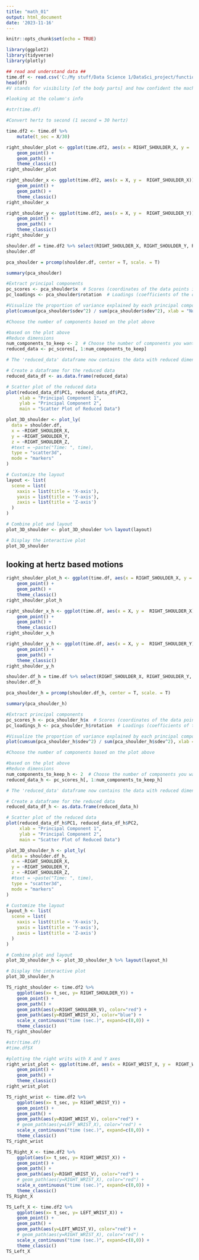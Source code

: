 ---
title: "math_01"
output: html_document
date: '2023-11-16'
---

```{r setup, include=FALSE}
knitr::opts_chunk$set(echo = TRUE)

```

```{r}
library(ggplot2)
library(tidyverse)
library(plotly)

```


```{r}
## read and understand data ##
time.df <- read.csv('C:/My stuff/Data Science 1/DataSci_project/function/coordinates_Steven.csv')
head(df)
#V stands for visibility [of the body parts] and how confident the machine is in capturing the right motion.

```

```{r}
#looking at the column's info

#str(time.df)

```


```{r}
#Convert hertz to second (1 second = 30 hertz) 

time.df2 <- time.df %>%
    mutate(t_sec = X/30)

```


```{r}

right_shoulder_plot <- ggplot(time.df2, aes(x = RIGHT_SHOULDER_X, y =  RIGHT_SHOULDER_Y)) +
    geom_point() +
    geom_path() +
    theme_classic()
right_shoulder_plot

```


```{r}
right_shoulder_x <- ggplot(time.df2, aes(x = X, y =  RIGHT_SHOULDER_X)) +
    geom_point() +
    geom_path() +
    theme_classic()
right_shoulder_x


```

```{r}
right_shoulder_y <- ggplot(time.df2, aes(x = X, y =  RIGHT_SHOULDER_Y)) +
    geom_point() +
    geom_path() +
    theme_classic()
right_shoulder_y


```


```{r}
shoulder.df = time.df2 %>% select(RIGHT_SHOULDER_X, RIGHT_SHOULDER_Y, RIGHT_SHOULDER_Z)
shoulder.df
```
```{r}
pca_shoulder = prcomp(shoulder.df, center = T, scale. = T)

summary(pca_shoulder)
```

```{r}
#Extract principal components
pc_scores <- pca_shoulder$x  # Scores (coordinates of the data points in the new space)
pc_loadings <- pca_shoulder$rotation  # Loadings (coefficients of the original variables in the principal components)
```

```{r}
#Visualize the proportion of variance explained by each principal component
plot(cumsum(pca_shoulder$sdev^2) / sum(pca_shoulder$sdev^2), xlab = "Number of Principal Components", ylab = "Cumulative Proportion of Variance Explained", type = "b")

#Choose the number of components based on the plot above
```


```{r}
#based on the plot above 
#Reduce dimensions
num_components_to_keep <- 2  # Choose the number of components you want to keep
reduced_data <- pc_scores[, 1:num_components_to_keep]

# The 'reduced_data' dataframe now contains the data with reduced dimensions

```


```{r}
# Create a dataframe for the reduced data
reduced_data_df <- as.data.frame(reduced_data)

# Scatter plot of the reduced data
plot(reduced_data_df$PC1, reduced_data_df$PC2, 
     xlab = "Principal Component 1",
     ylab = "Principal Component 2",
     main = "Scatter Plot of Reduced Data")


```


```{r}
plot_3D_shoulder <- plot_ly(
  data = shoulder.df,
  x = ~RIGHT_SHOULDER_X,
  y = ~RIGHT_SHOULDER_Y,
  z = ~RIGHT_SHOULDER_Z,
  #text = ~paste("Time: ", time),
  type = "scatter3d",
  mode = "markers"
)

# Customize the layout
layout <- list(
  scene = list(
    xaxis = list(title = 'X-axis'),
    yaxis = list(title = 'Y-axis'),
    zaxis = list(title = 'Z-axis')
  )
)

# Combine plot and layout
plot_3D_shoulder <- plot_3D_shoulder %>% layout(layout)

# Display the interactive plot
plot_3D_shoulder
```









## looking at hertz based motions

```{r}

right_shoulder_plot_h <- ggplot(time.df, aes(x = RIGHT_SHOULDER_X, y =  RIGHT_SHOULDER_Y)) +
    geom_point() +
    geom_path() +
    theme_classic()
right_shoulder_plot_h

```


```{r}
right_shoulder_x_h <- ggplot(time.df, aes(x = X, y =  RIGHT_SHOULDER_X)) +
    geom_point() +
    geom_path() +
    theme_classic()
right_shoulder_x_h


```

```{r}
right_shoulder_y_h <- ggplot(time.df, aes(x = X, y =  RIGHT_SHOULDER_Y)) +
    geom_point() +
    geom_path() +
    theme_classic()
right_shoulder_y_h


```


```{r}
shoulder.df_h = time.df %>% select(RIGHT_SHOULDER_X, RIGHT_SHOULDER_Y, RIGHT_SHOULDER_Z)
shoulder.df_h
```
```{r}
pca_shoulder_h = prcomp(shoulder.df_h, center = T, scale. = T)

summary(pca_shoulder_h)
```

```{r}
#Extract principal components
pc_scores_h <- pca_shoulder_h$x  # Scores (coordinates of the data points in the new space)
pc_loadings_h <- pca_shoulder_h$rotation  # Loadings (coefficients of the original variables in the principal components)
```

```{r}
#Visualize the proportion of variance explained by each principal component
plot(cumsum(pca_shoulder_h$sdev^2) / sum(pca_shoulder_h$sdev^2), xlab = "Number of Principal Components", ylab = "Cumulative Proportion of Variance Explained", type = "b")

#Choose the number of components based on the plot above
```


```{r}
#based on the plot above 
#Reduce dimensions
num_components_to_keep_h <- 2  # Choose the number of components you want to keep
reduced_data_h <- pc_scores_h[, 1:num_components_to_keep_h]

# The 'reduced_data' dataframe now contains the data with reduced dimensions

```


```{r}
# Create a dataframe for the reduced data
reduced_data_df_h <- as.data.frame(reduced_data_h)

# Scatter plot of the reduced data
plot(reduced_data_df_h$PC1, reduced_data_df_h$PC2, 
     xlab = "Principal Component 1",
     ylab = "Principal Component 2",
     main = "Scatter Plot of Reduced Data")


```


```{r}
plot_3D_shoulder_h <- plot_ly(
  data = shoulder.df_h,
  x = ~RIGHT_SHOULDER_X,
  y = ~RIGHT_SHOULDER_Y,
  z = ~RIGHT_SHOULDER_Z,
  #text = ~paste("Time: ", time),
  type = "scatter3d",
  mode = "markers"
)

# Customize the layout
layout_h <- list(
  scene = list(
    xaxis = list(title = 'X-axis'),
    yaxis = list(title = 'Y-axis'),
    zaxis = list(title = 'Z-axis')
  )
)

# Combine plot and layout
plot_3D_shoulder_h <- plot_3D_shoulder_h %>% layout(layout_h)

# Display the interactive plot
plot_3D_shoulder_h
```







```{r}
TS_right_shoulder <- time.df2 %>%
    ggplot(aes(x= t_sec, y= RIGHT_SHOULDER_Y)) +
    geom_point() +
    geom_path() +
    geom_path(aes(y=RIGHT_SHOULDER_V), color="red") +
    geom_path(aes(y=RIGHT_WRIST_X), color="blue") +
    scale_x_continuous("time (sec.)", expand=c(0,0)) +
    theme_classic()
TS_right_shoulder
```






```{r}
#str(time.df)
#time.df$X
```

```{r}
#plotting the right writs with X and Y axes
right_wrist_plot <- ggplot(time.df, aes(x = RIGHT_WRIST_X, y =  RIGHT_WRIST_Y)) +
    geom_point() +
    geom_path() +
    theme_classic()
right_wrist_plot

```


```{r}
TS_right_wrist <- time.df2 %>%
    ggplot(aes(x= t_sec, y= RIGHT_WRIST_Y)) +
    geom_point() +
    geom_path() +
    geom_path(aes(y=RIGHT_WRIST_V), color="red") +
    # geom_path(aes(y=LEFT_WRIST_X), color="red") +
    scale_x_continuous("time (sec.)", expand=c(0,0)) +
    theme_classic()
TS_right_wrist
```

```{r}

TS_Right_X <- time.df2 %>%
    ggplot(aes(x= t_sec, y= RIGHT_WRIST_X)) +
    geom_point() +
    geom_path() +
    geom_path(aes(y=RIGHT_WRIST_V), color="red") +
    # geom_path(aes(y=RIGHT_WRIST_X), color="red") +
    scale_x_continuous("time (sec.)", expand=c(0,0)) +
    theme_classic()
TS_Right_X
```

```{r}

TS_Left_X <- time.df2 %>%
    ggplot(aes(x= t_sec, y= LEFT_WRIST_X)) +
    geom_point() +
    geom_path() +
    geom_path(aes(y=LEFT_WRIST_V), color="red") +
    # geom_path(aes(y=RIGHT_WRIST_X), color="red") +
    scale_x_continuous("time (sec.)", expand=c(0,0)) +
    theme_classic()
TS_Left_X



```




